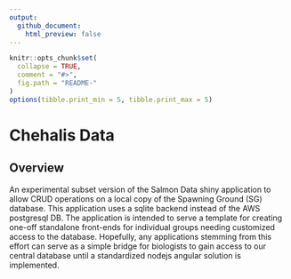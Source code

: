 ```yaml
---
output:
  github_document:
    html_preview: false
---
```


```r
knitr::opts_chunk$set(
  collapse = TRUE,
  comment = "#>",
  fig.path = "README-"
)
options(tibble.print_min = 5, tibble.print_max = 5)
```

# Chehalis Data

## Overview

An experimental subset version of the Salmon Data shiny application to allow CRUD operations on a local copy of the Spawning Ground (SG) database. 
This application uses a sqlite backend instead of the AWS postgresql DB. The application is intended to serve a template for creating one-off standalone front-ends for individual groups needing customized access to the database. Hopefully, any applications stemming from this effort can serve as a simple bridge for biologists to gain access to our central database until a standardized nodejs angular solution is implemented. 


